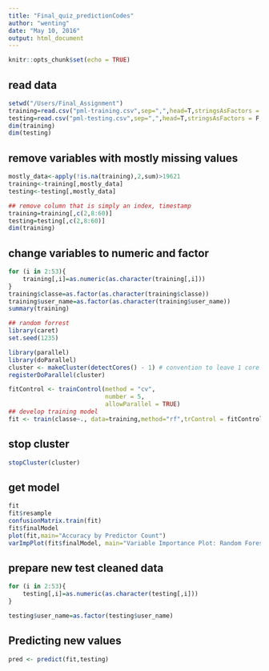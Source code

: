 ```yaml
---
title: "Final_quiz_predictionCodes"
author: "wenting"
date: "May 10, 2016"
output: html_document
---
```


```r
knitr::opts_chunk$set(echo = TRUE)
```

## read data
```r
setwd("/Users/Final_Assignment")
training=read.csv("pml-training.csv",sep=",",head=T,stringsAsFactors = F,na.strings=c("","NA"))
testing=read.csv("pml-testing.csv",sep=",",head=T,stringsAsFactors = F,na.strings=c("","NA"))
dim(training)
dim(testing)
```

## remove variables with mostly missing values
```r
mostly_data<-apply(!is.na(training),2,sum)>19621
training<-training[,mostly_data]
testing<-testing[,mostly_data]

## remove column that is simply an index, timestamp
training=training[,c(2,8:60)]
testing=testing[,c(2,8:60)]
dim(training)
```

## change variables to numeric and factor
```r
for (i in 2:53){
	training[,i]=as.numeric(as.character(training[,i]))
}
training$classe=as.factor(as.character(training$classe))
training$user_name=as.factor(as.character(training$user_name))
summary(training)
```


```r
## random forrest
library(caret)
set.seed(1235)

library(parallel)
library(doParallel)
cluster <- makeCluster(detectCores() - 1) # convention to leave 1 core for OS
registerDoParallel(cluster)

fitControl <- trainControl(method = "cv",
                           number = 5,
                           allowParallel = TRUE)
## develop training model
fit <- train(classe~., data=training,method="rf",trControl = fitControl,prox=TRUE)
```

## stop cluster
```r
stopCluster(cluster)
```

## get model
```r
fit
fit$resample
confusionMatrix.train(fit)
fit$finalModel
plot(fit,main="Accuracy by Predictor Count")
varImpPlot(fit$finalModel, main="Variable Importance Plot: Random Forest")
```

## prepare new test cleaned data
```r

for (i in 2:53){
	testing[,i]=as.numeric(as.character(testing[,i]))
}

testing$user_name=as.factor(testing$user_name)
```

## Predicting new values

```r
pred <- predict(fit,testing)
```



